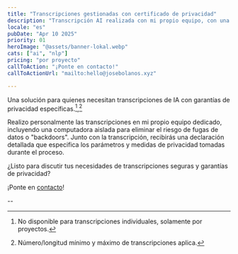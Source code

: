 ```yaml
---
title: "Transcripciones gestionadas con certificado de privacidad"
description: "Transcripción AI realizada con mi propio equipo, con una declaración especificando los parámetros de privacidad que fueron utilizados"
locale: "es"
pubDate: "Apr 10 2025"
priority: 01
heroImage: "@assets/banner-lokal.webp"
cats: ["ai", "nlp"]
pricing: "por proyecto"
callToAction: "¡Ponte en contacto!"
callToActionUrl: "mailto:hello@josebolanos.xyz"

---
```


Una solución para quienes necesitan transcripciones de IA con garantías de privacidad específicas.[^1],[^2]

Realizo personalmente las transcripciones en mi propio equipo dedicado, incluyendo una computadora aislada para eliminar el riesgo de fugas de datos o "backdoors". Junto con la transcripción, recibirás una declaración detallada que especifica los parámetros y medidas de privacidad tomadas durante el proceso.

¿Listo para discutir tus necesidades de transcripciones seguras y garantías de privacidad?

¡Ponte en <a href={frontmatter.callToActionUrl}>contacto</a>!

--
[^1]: No disponible para transcripciones individuales, solamente por proyectos.
[^2]: Número/longitud mínimo y máximo de transcripciones aplica.